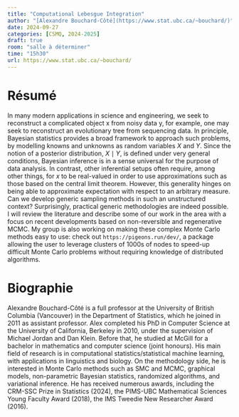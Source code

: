 ```yaml
---
title: "Computational Lebesgue Integration"
author: "[Alexandre Bouchard-Côté](https://www.stat.ubc.ca/~bouchard/)"
date: 2024-09-27
categories: [CSMQ, 2024-2025]
draft: true
room: "salle à déterminer"
time: "15h30"
url: https://www.stat.ubc.ca/~bouchard/
---
```


# Résumé

In many modern applications in science and engineering, we seek to reconstruct a complicated object x from noisy data y, for example, one may seek to reconstruct an evolutionary tree from sequencing data. In principle, Bayesian statistics provides a broad framework to approach such problems, by modelling knowns and unknowns as random variables $X$ and $Y$. Since the notion of a posterior distribution, $X \mid Y$, is defined under very general conditions, Bayesian inference is in a sense universal for the purpose of data analysis. In contrast, other inferential setups often require, among other things, for $x$ to be real-valued in order to use approximations such as those based on the central limit theorem. However, this generality hinges on being able to approximate expectation with respect to an arbitrary measure. Can we develop generic sampling methods in such an unstructured context? Surprisingly, practical generic methodologies are indeed possible. I will review the literature and describe some of our work in the area with a focus on recent developments based on non-reversible and regenerative MCMC. My group is also working on making these complex Monte Carlo methods easy to use: check out `https://pigeons.run/dev/`, a package allowing the user to leverage clusters of 1000s of nodes to speed-up difficult Monte Carlo problems without requiring knowledge of distributed algorithms.

# Biographie

Alexandre Bouchard-Côté is a full professor at the University of British Columbia (Vancouver) in the Department of Statistics, which he joined in 2011 as assistant professor. Alex completed his PhD in Computer Science at the University of California, Berkeley in 2010, under the supervision of Michael Jordan and Dan Klein. Before that, he studied at McGill for a bachelor in mathematics and computer science (joint honours). His main field of research is in computational statistics/statistical machine learning, with applications in linguistics and biology. On the methodology side, he is interested in Monte Carlo methods such as SMC and MCMC, graphical models, non-parametric Bayesian statistics, randomized algorithms, and variational inference. He has received numerous awards, including the CRM-SSC Prize in Statistics (2024), the PIMS-UBC Mathematical Sciences Young Faculty Award (2018), the IMS Tweedie New Researcher Award (2016).
